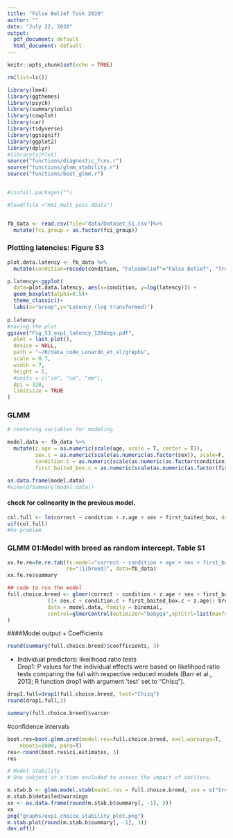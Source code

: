 ```yaml
---
title: "False Belief Task 2020"
author: ""
date: "July 22, 2020"
output:
  pdf_document: default
  html_document: default
---
```

```r

knitr::opts_chunk$set(echo = TRUE)

rm(list=ls())

library(lme4)
library(ggthemes)
library(psych)
library(summarytools)
library(cowplot)
library(car)
library(tidyverse)
library(ggsignif)
library(ggplot2)
library(dplyr)
#library(sjPlot)
source("functions/diagnostic_fcns.r")
source("functions/glmm_stability.r")
source("functions/boot_glmm.r")


#install.packages("")

#load(file ="mm1_mult_poss.RData")



```

```r
fb_data <- read.csv(file="data/Dataset_S1.csv")%>%
  mutate(fci_group = as.factor(fci_group))
```
### Plotting latencies: Figure S3
```r

plot.data.latency <- fb_data %>%
  mutate(condition=recode(condition, "FalseBelief"="False Belief", "TrueBelief"="True Belief"))#renaming of factor levels

p.latency<-ggplot(
  data=plot.data.latency, aes(x=condition, y=log(latency))) +
  geom_boxplot(alpha=0.5)+
  theme_classic()+
  labs(x="Group",y="Latency (log transformed)")
  
p.latency
#saving the plot 
ggsave("Fig_S3_exp1_latency_120dogs.pdf",
  plot = last_plot(),
  device = NULL,
  path = "~/R/data_code_Lonardo_et_al/graphs",
  scale = 0.7,
  width = 7,
  height = 5,
  #units = c("in", "cm", "mm"),
  dpi = 320,
  limitsize = TRUE
)
```
### GLMM
``` r

# centering variables for modeling

model.data <- fb_data %>% 
  mutate(z.age = as.numeric(scale(age, scale = T, center = T)),
         sex.c = as.numeric(scale(as.numeric(as.factor(sex)), scale=F, center=T)),
         condition.c = as.numeric(scale(as.numeric(as.factor(condition)), scale=F, center=T)),
         first_baited_box.c = as.numeric(scale(as.numeric(as.factor(first_baited_box)), scale=F, center=T)))

as.data.frame(model.data)
#view(dfSummary(model.data))
```
#### check for colinearity in the previous model.

```R

col.full <- lm(correct ~ condition + z.age + sex + first_baited_box, data = model.data)
vif(col.full)
#no problem
```
### GLMM 01:Model with breed as random intercept. Table S1

```r
xx.fe.re=fe.re.tab(fe.model="correct ~ condition + age + sex + first_baited_box",
                   re="(1|breed)", data=fb_data)
xx.fe.re$summary
```

``` r

## code to run the model
full.choice.breed <- glmer(correct ~ condition + z.age + sex + first_baited_box+
             (1+ sex.c + condition.c + first_baited_box.c + z.age|| breed), 
             data = model.data, family = binomial, 
             control=glmerControl(optimizer="bobyqa",optCtrl=list(maxfun=2e5))
)
```

####Model output
  + Coefficients
```r
round(summary(full.choice.breed)$coefficients, 3)
```
  + Individual predictors: likelihood ratio tests  
Drop1: P values for the individual effects were based on likelihood ratio tests comparing the full with respective reduced models (Barr et al., 2013; R function drop1 with argument 'test' set to "Chisq"). 

```r
drop1.full=drop1(full.choice.breed, test="Chisq")
round(drop1.full,3)
```
```r
summary(full.choice.breed)$varcor
```
#confidence intervals

```r
boot.res=boot.glmm.pred(model.res=full.choice.breed, excl.warnings=T,
	nboots=1000, para=T)
res<-round(boot.res$ci.estimates, 3)
res
```


```r
# Model stability
# One subject at a time excluded to assess the impact of outliers. 

m.stab.b <- glmm.model.stab(model.res = full.choice.breed, use = c("breed"))
m.stab.b$detailed$warnings
xx <- as.data.frame(round(m.stab.b$summary[, -1], 3))
xx
png("graphs/exp1_choice_stability_plot.png")
m.stab.plot(round(m.stab.b$summary[, -1], 3))
dev.off()

```


